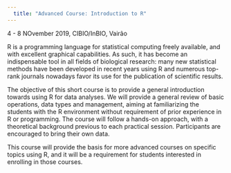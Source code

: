 ```yaml
---
  title: "Advanced Course: Introduction to R"
---
```

  
4 - 8 NOvember 2019, CIBIO/InBIO, Vairão

R is a programming language for statistical computing freely available, and with excellent graphical capabilities. As such, it has become an indispensable tool in all fields of biological research: many new statistical methods have been developed in recent years using R and numerous top-rank journals nowadays favor its use for the publication of scientific results.

The objective of this short course is to provide a general introduction towards using R for data analyses. We will provide a general review of basic operations, data types and management, aiming at familiarizing the students with the R environment without requirement of prior experience in R or programming. The course will follow a hands-on approach, with a theoretical background previous to each practical session. Participants are encouraged to bring their own data.

This course will provide the basis for more advanced courses on specific topics using R, and it will be a requirement for students interested in enrolling in those courses.


